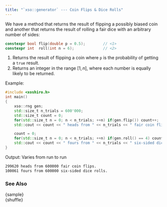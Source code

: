 ```yaml
---
title: "`xso::generator` --- Coin Flips & Dice Rolls"
---
```


We have a method that returns the result of flipping a possibly biased coin and another that returns the result of rolling a fair dice with an arbitrary number of sides:
```cpp
constexpr bool flip(double p = 0.5);        // <1>
constexpr int  roll(int n = 6);             // <2>
```
1. Returns the result of flipping a coin where `p` is the probability of getting a `true` result.
2. Returns an integer in the range $[1, n]$, where each number is equally likely to be returned.

[Example:]{.bt}

```cpp
#include <xoshiro.h>
int main()
{
    xso::rng gen;
    std::size_t n_trials = 600'000;
    std::size_t count = 0;
    for(std::size_t n = 0; n < n_trials; ++n) if(gen.flip()) count++;
    std::cout << count << " heads from " << n_trials << " fair coin flips.\n";

    count = 0;
    for(std::size_t n = 0; n < n_trials; ++n) if(gen.roll() == 4) count++;
    std::cout << count << " fours from " << n_trials << " six-sided dice rolls.\n";
}
```

[Output: Varies from run to run]{.bt}
```bash
299620 heads from 600000 fair coin flips.
100061 fours from 600000 six-sided dice rolls.
```

### See Also

{sample}   \
{shuffle}
